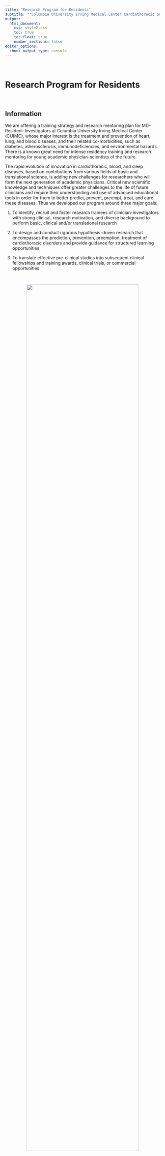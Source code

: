 ```yaml
---
title: "Research Program for Residents"
subtitle: "*Columbia University Irving Medical Center Cardiothoracic Surgery Research Program*"
output: 
  html_document:
    css: style2.css
    toc: true
    toc_float: true
    number_sections: false
editor_options: 
  chunk_output_type: console
---
```



\

# Research Program for Residents


\


## Information

We are offering a training strategy and research mentoring plan for MD-Resident-Investigators at Columbia University Irving Medical Center (CUIMC), whose major interest is the treatment and prevention of heart, lung, and blood diseases, and their related co-morbidities, such as diabetes, atherosclerosis, immunodeficiencies, and environmental hazards. There is a known great need for intense residency training and research mentoring for young academic physician-scientists of the future. 

The rapid evolution of innovation in cardiothoracic, blood, and sleep diseases, based on contributions from various fields of basic and translational science, is adding new challenges for researchers who will form the next generation of academic physicians. Critical new scientific knowledge and techniques offer greater challenges to the life of future clinicians and require their understanding and use of advanced educational tools in order for them to better predict, prevent, preempt, treat, and cure these diseases.  Thus we developed our program around three major goals:

1.  To identify, recruit and foster research trainees of clinician-investigators with strong clinical, research motivation, and diverse background to perform basic, clinical and/or translational research\

2. To design and conduct rigorous hypothesis-driven research that encompasses the prediction, prevention, preemption, treatment of cardiothoracic disorders and provide guidance for structured learning opportunities\

3.  To translate effective pre-clinical studies into subsequent clinical fellowships and training awards, clinical trials, or commercial opportunities

\

<center>

![](images/research_program.png){width=85%}
</center>

\

---

\

## Training Grants

The Department of Surgery promotes an enrichment program for residents to pursue research. Such a program varies in length, from a few months (supported by internal and extramural resources provided by the Division of Surgical Science) to multiple years (via the co-PI’s NIH-NHLBI T32 training grant and other federal training grants). 

Residents are introduced to the Research Opportunities by the Residency program directors and by the leaders of the Research Centers of the Division of Surgical Science. During PGY2 and PGY3 they interact with several mentors, choose a track (Basic, Translational, or Outcomes) and prepare a research proposal which is evaluated by the Department of Surgery Research Committee.

\

---

\

## Application Process

<u>**August - September**</u>: Applicants are invited to contact the PI via email and submit a full CV, a 1-page Research Statement, and the names of two references\

<u>**October - November**</u>: Interviews with Dr. Ferrari and the Leadership of the Dept of Surgery. Identification of possible clinical co-mentor(s) and research project(s).\

<u>**February - March**</u>: Selection of trainees and visit to Columbia. Meeting with PI, co-investigators, clinical co-mentor(s), and visit to the Lab\

<u>**Mid-June**</u>: Applicants are invited to attend the annual DOS Research Symposium. Each year, in June, each Resident-Investigator will attend a retreat with senior faculty members on this program sponsored by the Department of Surgery at the Roy and Diana Vagelos Education Center. A keynote lecture from an internationally recognized speaker will open the Symposium. 
A specific section will be dedicated to the Resident-Investigators who will present their research. The retreat is also a powerful networking opportunity for resident-investigator to learn and interact with senior academic physicians. The Research and Advanced Education Committee will provide feedback to the Resident-Investigators./

<u>**July 1st**</u>: PGY lab year(s) begins\

\

---

\

## John Jones Surgical Society

[*John Jones Surgical Society*](https://columbiasurgery.org/alumni/john-jones-surgical-society)

The John Jones Surgical Society. The Society is an organization named after the author of the first surgical textbook in the colonies and our first Professor of Surgery.  At its annual meetings The Society recognizes with awards outstanding residents with major accomplishments in research, surgical education, and in clinical service.  

In 2006 the John Jones Surgical Society established the John Jones Fellowship Fund within the Department of Surgery at Columbia University to generate support for young surgeon-researchers and surgeon-educators through a formal process. The Society's goal is to support basic and clinical research initiatives at the resident level. The fund currently supports the research activities of one General Surgery resident annually, selected on a competitive basis. A Research Committee composed of 22 faculty members from the Department of Surgery and external scholars review grant submissions as part of the Department of Surgery's Annual Startup Grant process which provides laboratory support awards. 



\

\

\

\

<p style="text-align:right;font-size:12px;">*Website built by A Abramov, Oct 2021*</p>


